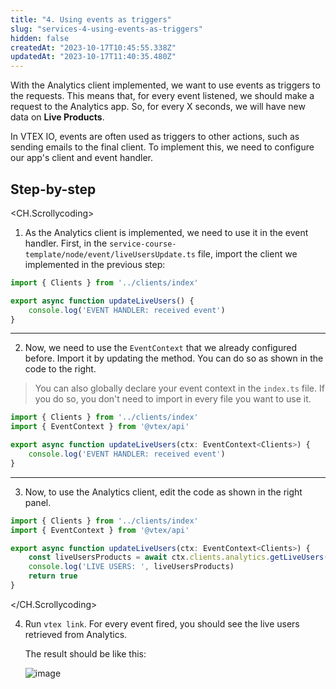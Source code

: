 ```yaml
---
title: "4. Using events as triggers"
slug: "services-4-using-events-as-triggers"
hidden: false
createdAt: "2023-10-17T10:45:55.338Z"
updatedAt: "2023-10-17T11:40:35.480Z"
---
```


With the Analytics client implemented, we want to use events as triggers to the requests. This means that, for every event listened, we should make a request to the Analytics app. So, for every X seconds, we will have new data on **Live Products**.

In VTEX IO, events are often used as triggers to other actions, such as sending emails to the final client. To implement this, we need to configure our app's client and event handler.

## Step-by-step

<CH.Scrollycoding>

1. As the Analytics client is implemented, we need to use it in the event handler. First, in the `service-course-template/node/event/liveUsersUpdate.ts` file, import the client we implemented in the previous step:

```ts service-course-template/node/event/liveUsersUpdate.ts focus=1
import { Clients } from '../clients/index'

export async function updateLiveUsers() {
    console.log('EVENT HANDLER: received event')
}
```

---

2. Now, we need to use the `EventContext` that we already configured before. Import it by updating the method. You can do so as shown in the code to the right.

> You can also globally declare your event context in the `index.ts` file. If you do so, you don't need to import in every file you want to use it.

```ts service-course-template/node/event/liveUsersUpdate.ts focus=2,4
import { Clients } from '../clients/index'
import { EventContext } from '@vtex/api'

export async function updateLiveUsers(ctx: EventContext<Clients>) {
    console.log('EVENT HANDLER: received event')
}
```

---

3. Now, to use the Analytics client, edit the code as shown in the right panel.

```ts service-course-template/node/event/liveUsersUpdate.ts focus=5:7
import { Clients } from '../clients/index'
import { EventContext } from '@vtex/api'

export async function updateLiveUsers(ctx: EventContext<Clients>) {
    const liveUsersProducts = await ctx.clients.analytics.getLiveUsers()
    console.log('LIVE USERS: ', liveUsersProducts)
    return true
}
```
   
</CH.Scrollycoding>

4. Run `vtex link`. For every event fired, you should see the live users retrieved from Analytics.

   The result should be like this:
   
   ![image](https://user-images.githubusercontent.com/43679629/85150833-69ffda80-b229-11ea-9260-b9255adf7d9c.png)
